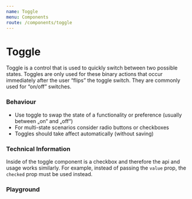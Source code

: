 ```yaml
---
name: Toggle
menu: Components
route: /components/toggle
---
```



# Toggle

Toggle is a control that is used to quickly switch between two possible states. Toggles are only used for these binary
actions that occur immediately after the user “flips” the toggle switch. They are commonly used for “on/off” switches.

<ItemWrapper gridTemplate="auto auto auto auto 1fr">
    <Toggle defaultChecked />
    <Toggle />
    <Toggle error defaultChecked />
    <Toggle disabled />
</ItemWrapper>

### Behaviour

-   Use toggle to swap the state of a functionality or preference (usually between „on“ and „off“)
-   For multi-state scenarios consider radio buttons or checkboxes
-   Toggles should take affect automatically (without saving)

### Technical Information

Inside of the toggle component is a checkbox and therefore the api and usage works similarly. For example, instead
of passing the `value` prop, the `checked` prop must be used instead.

### Playground

<Playground>
    <Toggle />
</Playground>
